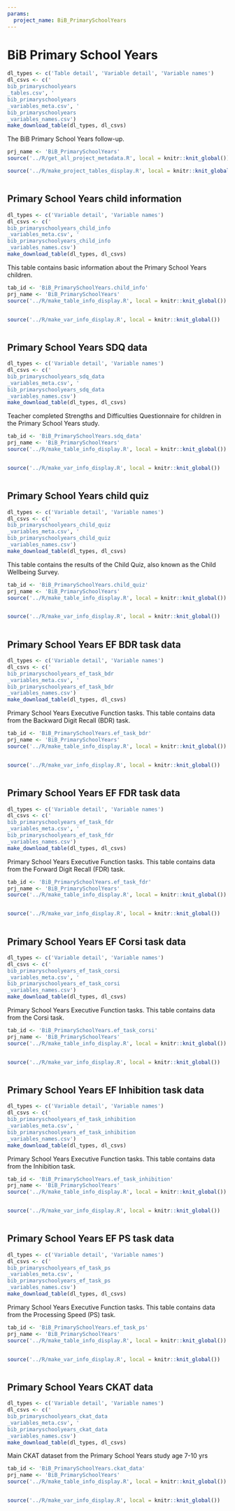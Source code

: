 ```yaml
---
params:
  project_name: BiB_PrimarySchoolYears
---
```






# BiB Primary School Years {#bib_primaryschoolyears}


```r
dl_types <- c('Table detail', 'Variable detail', 'Variable names')
dl_csvs <- c('
bib_primaryschoolyears
_tables.csv', '
bib_primaryschoolyears
_variables_meta.csv', '
bib_primaryschoolyears
_variables_names.csv')
make_download_table(dl_types, dl_csvs)
```



The BiB Primary School Years follow-up.



```r
prj_name <- 'BiB_PrimarySchoolYears'
source('../R/get_all_project_metadata.R', local = knitr::knit_global())
```



```r
source('../R/make_project_tables_display.R', local = knitr::knit_global())
```



```r

```





## Primary School Years child information {#bib_primaryschoolyears_child_info}


```r
dl_types <- c('Variable detail', 'Variable names')
dl_csvs <- c('
bib_primaryschoolyears_child_info
_variables_meta.csv', '
bib_primaryschoolyears_child_info
_variables_names.csv')
make_download_table(dl_types, dl_csvs)
```



This table contains basic information about the Primary School Years children.



```r
tab_id <- 'BiB_PrimarySchoolYears.child_info'
prj_name <- 'BiB_PrimarySchoolYears'
source('../R/make_table_info_display.R', local = knitr::knit_global())
```



```r

```



```r
source('../R/make_var_info_display.R', local = knitr::knit_global())
```



```r

```





## Primary School Years SDQ data {#bib_primaryschoolyears_sdq_data}


```r
dl_types <- c('Variable detail', 'Variable names')
dl_csvs <- c('
bib_primaryschoolyears_sdq_data
_variables_meta.csv', '
bib_primaryschoolyears_sdq_data
_variables_names.csv')
make_download_table(dl_types, dl_csvs)
```



Teacher completed Strengths and Difficulties Questionnaire for children in the Primary School Years study.



```r
tab_id <- 'BiB_PrimarySchoolYears.sdq_data'
prj_name <- 'BiB_PrimarySchoolYears'
source('../R/make_table_info_display.R', local = knitr::knit_global())
```



```r

```



```r
source('../R/make_var_info_display.R', local = knitr::knit_global())
```



```r

```





## Primary School Years child quiz {#bib_primaryschoolyears_child_quiz}


```r
dl_types <- c('Variable detail', 'Variable names')
dl_csvs <- c('
bib_primaryschoolyears_child_quiz
_variables_meta.csv', '
bib_primaryschoolyears_child_quiz
_variables_names.csv')
make_download_table(dl_types, dl_csvs)
```



This table contains the results of the Child Quiz, also known as the Child Wellbeing Survey.



```r
tab_id <- 'BiB_PrimarySchoolYears.child_quiz'
prj_name <- 'BiB_PrimarySchoolYears'
source('../R/make_table_info_display.R', local = knitr::knit_global())
```



```r

```



```r
source('../R/make_var_info_display.R', local = knitr::knit_global())
```



```r

```





## Primary School Years EF BDR task data {#bib_primaryschoolyears_ef_task_bdr}


```r
dl_types <- c('Variable detail', 'Variable names')
dl_csvs <- c('
bib_primaryschoolyears_ef_task_bdr
_variables_meta.csv', '
bib_primaryschoolyears_ef_task_bdr
_variables_names.csv')
make_download_table(dl_types, dl_csvs)
```



Primary School Years Executive Function tasks. This table contains data from the Backward Digit Recall (BDR) task.



```r
tab_id <- 'BiB_PrimarySchoolYears.ef_task_bdr'
prj_name <- 'BiB_PrimarySchoolYears'
source('../R/make_table_info_display.R', local = knitr::knit_global())
```



```r

```



```r
source('../R/make_var_info_display.R', local = knitr::knit_global())
```



```r

```





## Primary School Years EF FDR task data {#bib_primaryschoolyears_ef_task_fdr}


```r
dl_types <- c('Variable detail', 'Variable names')
dl_csvs <- c('
bib_primaryschoolyears_ef_task_fdr
_variables_meta.csv', '
bib_primaryschoolyears_ef_task_fdr
_variables_names.csv')
make_download_table(dl_types, dl_csvs)
```



Primary School Years Executive Function tasks. This table contains data from the Forward Digit Recall (FDR) task.



```r
tab_id <- 'BiB_PrimarySchoolYears.ef_task_fdr'
prj_name <- 'BiB_PrimarySchoolYears'
source('../R/make_table_info_display.R', local = knitr::knit_global())
```



```r

```



```r
source('../R/make_var_info_display.R', local = knitr::knit_global())
```



```r

```





## Primary School Years EF Corsi task data {#bib_primaryschoolyears_ef_task_corsi}


```r
dl_types <- c('Variable detail', 'Variable names')
dl_csvs <- c('
bib_primaryschoolyears_ef_task_corsi
_variables_meta.csv', '
bib_primaryschoolyears_ef_task_corsi
_variables_names.csv')
make_download_table(dl_types, dl_csvs)
```



Primary School Years Executive Function tasks. This table contains data from the Corsi task.



```r
tab_id <- 'BiB_PrimarySchoolYears.ef_task_corsi'
prj_name <- 'BiB_PrimarySchoolYears'
source('../R/make_table_info_display.R', local = knitr::knit_global())
```



```r

```



```r
source('../R/make_var_info_display.R', local = knitr::knit_global())
```



```r

```





## Primary School Years EF Inhibition task data {#bib_primaryschoolyears_ef_task_inhibition}


```r
dl_types <- c('Variable detail', 'Variable names')
dl_csvs <- c('
bib_primaryschoolyears_ef_task_inhibition
_variables_meta.csv', '
bib_primaryschoolyears_ef_task_inhibition
_variables_names.csv')
make_download_table(dl_types, dl_csvs)
```



Primary School Years Executive Function tasks. This table contains data from the Inhibition task.



```r
tab_id <- 'BiB_PrimarySchoolYears.ef_task_inhibition'
prj_name <- 'BiB_PrimarySchoolYears'
source('../R/make_table_info_display.R', local = knitr::knit_global())
```



```r

```



```r
source('../R/make_var_info_display.R', local = knitr::knit_global())
```



```r

```





## Primary School Years EF PS task data {#bib_primaryschoolyears_ef_task_ps}


```r
dl_types <- c('Variable detail', 'Variable names')
dl_csvs <- c('
bib_primaryschoolyears_ef_task_ps
_variables_meta.csv', '
bib_primaryschoolyears_ef_task_ps
_variables_names.csv')
make_download_table(dl_types, dl_csvs)
```



Primary School Years Executive Function tasks. This table contains data from the Processing Speed (PS) task.



```r
tab_id <- 'BiB_PrimarySchoolYears.ef_task_ps'
prj_name <- 'BiB_PrimarySchoolYears'
source('../R/make_table_info_display.R', local = knitr::knit_global())
```



```r

```



```r
source('../R/make_var_info_display.R', local = knitr::knit_global())
```



```r

```





## Primary School Years CKAT data {#bib_primaryschoolyears_ckat_data}


```r
dl_types <- c('Variable detail', 'Variable names')
dl_csvs <- c('
bib_primaryschoolyears_ckat_data
_variables_meta.csv', '
bib_primaryschoolyears_ckat_data
_variables_names.csv')
make_download_table(dl_types, dl_csvs)
```



Main CKAT dataset from the Primary School Years study age 7-10 yrs



```r
tab_id <- 'BiB_PrimarySchoolYears.ckat_data'
prj_name <- 'BiB_PrimarySchoolYears'
source('../R/make_table_info_display.R', local = knitr::knit_global())
```



```r

```



```r
source('../R/make_var_info_display.R', local = knitr::knit_global())
```



```r

```



